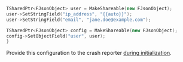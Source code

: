 ```cpp
TSharedPtr<FJsonObject> user = MakeShareable(new FJsonObject);
user->SetStringField("ip_address", "{{auto}}");
user->SetStringField("email", "jane.doe@example.com");

TSharedPtr<FJsonObject> config = MakeShareable(new FJsonObject);
config->SetObjectField("user", user);
}
```

Provide this configuration to the crash reporter [during initialization](/platforms/native/guides/ue4/advanced-config/).
